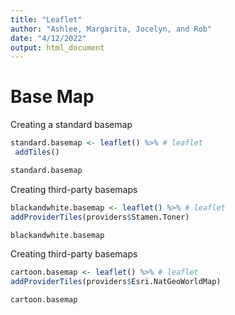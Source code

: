 ```yaml
---
title: "Leaflet"
author: "Ashlee, Margarita, Jocelyn, and Rob"
date: "4/12/2022"
output: html_document
---
```



# Base Map
Creating a standard basemap 

```r

standard.basemap <- leaflet() %>% # leaflet 
 addTiles()

standard.basemap

```

Creating third-party basemaps
```r

blackandwhite.basemap <- leaflet() %>% # leaflet 
addProviderTiles(providers$Stamen.Toner)

blackandwhite.basemap

```

Creating third-party basemaps
```r

cartoon.basemap <- leaflet() %>% # leaflet 
addProviderTiles(providers$Esri.NatGeoWorldMap)

cartoon.basemap
```

